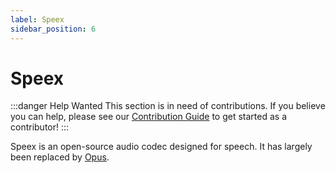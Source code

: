 ```yaml
---
label: Speex
sidebar_position: 6
---
```


# Speex

:::danger Help Wanted
This section is in need of contributions. If you believe you can help, please see our [Contribution Guide](../contribution-guide.mdx) to get started as a contributor!
:::

Speex is an open-source audio codec designed for speech. It has largely been replaced by [Opus](../audio/Opus.mdx).